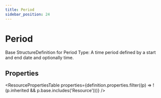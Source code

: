 ```yaml
---
title: Period
sidebar_position: 24
---
```



# Period

Base StructureDefinition for Period Type: A time period defined by a start and end date and optionally time.

## Properties

<ResourcePropertiesTable properties={definition.properties.filter((p) => !(p.inherited && p.base.includes('Resource')))} />



